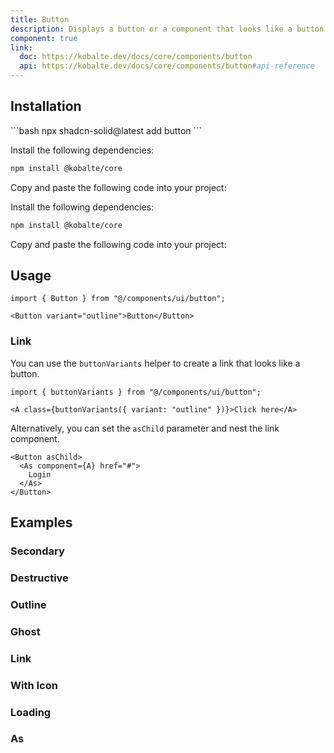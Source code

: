```yaml
---
title: Button
description: Displays a button or a component that looks like a button.
component: true
link:
  doc: https://kobalte.dev/docs/core/components/button
  api: https://kobalte.dev/docs/core/components/button#api-reference
---
```



<ComponentPreview name="button-demo" code={DemoCode} client:only="solid-js" />

## Installation

<ComponentInstallation client:load>

<Fragment slot="cli">
```bash
npx shadcn-solid@latest add button
```
</Fragment>

<Step slot="tw">

<StepItem>Install the following dependencies:</StepItem>
```bash
npm install @kobalte/core
```

<StepItem>Copy and paste the following code into your project:</StepItem>
<RawCode code={TwRawCode} client:load />

</Step>

<Step slot="uno">

<StepItem>Install the following dependencies:</StepItem>
```bash
npm install @kobalte/core
```

<StepItem>Copy and paste the following code into your project:</StepItem>
<RawCode code={UnoRawCode} client:load />

</Step>

</ComponentInstallation>

## Usage

```tsx
import { Button } from "@/components/ui/button";
```

```tsx
<Button variant="outline">Button</Button>
```

### Link

You can use the `buttonVariants` helper to create a link that looks like a button.

```tsx
import { buttonVariants } from "@/components/ui/button";
```

```tsx
<A class={buttonVariants({ variant: "outline" })}>Click here</A>
```

Alternatively, you can set the `asChild` parameter and nest the link component.

```tsx
<Button asChild>
  <As component={A} href="#">
    Login
  </As>
</Button>
```

## Examples

### Secondary

<ComponentPreview name="button-secondary" code={DemoCode2} client:only="solid-js" />

### Destructive

<ComponentPreview name="button-destructive" code={DemoCode3} client:only="solid-js"/>

### Outline

<ComponentPreview name="button-outline" code={DemoCode4} client:only="solid-js" />

### Ghost

<ComponentPreview name="button-ghost" code={DemoCode5} client:only="solid-js" />

### Link

<ComponentPreview name="button-link" code={DemoCode6} client:only="solid-js" />

### With Icon

<ComponentPreview name="button-with-icon" code={DemoCode7} client:only="solid-js" />

### Loading

<ComponentPreview name="button-loading" code={DemoCode8} client:only="solid-js" />

### As

<ComponentPreview name="button-as-child" code={DemoCode9} client:only="solid-js" />
